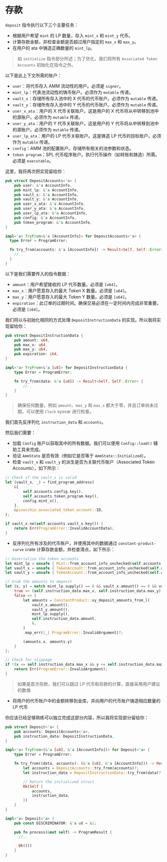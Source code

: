 # 存款

`deposit` 指令执行以下三个主要任务：
- 根据用户希望 `mint` 的 LP 数量，存入 `mint_x` 和 `mint_y` 代币。
- 计算存款金额，并检查金额是否超过用户指定的 `max_x` 和 `max_y`。
- 在用户的 ata 中铸造正确数量的 `mint_lp`。

> 如 `initialize` 指令部分所述；为了优化，我们将所有 `Associated Token Accounts` 初始化在指令之外。

<ArticleSection name="所需账户" id="required-accounts" level="h2" />

以下是此上下文所需的账户：
- `user`：将代币存入 AMM 流动性的用户。必须是 `signer`。
- `mint_lp`：代表池流动性的铸币账户。必须作为 `mutable` 传递。
- `vault_x`：存储所有存入池中的 X 代币的代币账户。必须作为 `mutable` 传递。
- `vault_y`：存储所有存入池中的 Y 代币的代币账户。必须作为 `mutable` 传递。
- `user_x_ata`：用户的 X 代币关联账户。这是用户的 X 代币将从中转移到池中的源账户。必须作为 `mutable` 传递。
- `user_y_ata`：用户的 Y 代币关联账户。这是用户的 Y 代币将从中转移到池中的源账户。必须作为 `mutable` 传递。
- `user_lp_ata`：用户的 LP 代币关联账户。这是铸造 LP 代币的目标账户。必须作为 `mutable` 传递。
- `config`：AMM 池的配置账户。存储所有相关的池参数和状态。
- `token program`：SPL 代币程序账户。执行代币操作（如转账和铸造）所需。必须是 `executable`。

这里，我将再次把实现留给你：

```rust
pub struct DepositAccounts<'a> {
    pub user: &'a AccountInfo,
    pub mint_lp: &'a AccountInfo,
    pub vault_x: &'a AccountInfo,
    pub vault_y: &'a AccountInfo,
    pub user_x_ata: &'a AccountInfo,
    pub user_y_ata: &'a AccountInfo,
    pub user_lp_ata: &'a AccountInfo,
    pub config: &'a AccountInfo,
    pub token_program: &'a AccountInfo,
}

impl<'a> TryFrom<&'a [AccountInfo]> for DepositAccounts<'a> {
  type Error = ProgramError;

  fn try_from(accounts: &'a [AccountInfo]) -> Result<Self, Self::Error> {
    //..
  }
}
```

<ArticleSection name="Instruction Data" id="instruction-data" level="h2" />

以下是我们需要传入的指令数据：
- `amount`：用户希望接收的 LP 代币数量。必须是 `[u64]`。
- `max_x`：用户愿意存入的最大 Token X 数量。必须是 `[u64]`。
- `max_y`：用户愿意存入的最大 Token Y 数量。必须是 `[u64]`。
- `expiration`：此订单的过期时间。确保交易必须在一定时间内完成非常重要。必须是 `[i64]`。

我们将以与初始化相同的方式处理 `DepositInstructionData` 的实现。所以我将实现留给你：

```rust
pub struct DepositInstructionData {
    pub amount: u64,
    pub max_x: u64,
    pub max_y: u64,
    pub expiration: i64,
}

impl<'a> TryFrom<&'a [u8]> for DepositInstructionData {
    type Error = ProgramError;

    fn try_from(data: &'a [u8]) -> Result<Self, Self::Error> {
        //..
    }
}
```

> 确保任何数量，例如 `amount`、`max_y` 和 `max_x` 都大于零，并且订单尚未过期，可以使用 `Clock` sysvar 进行检查。

<ArticleSection name="Instruction Logic" id="instruction-logic" level="h2" />

我们首先反序列化 `instruction_data` 和 `accounts`。

然后我们需要：
- 加载 `Config` 账户以获取其中的所有数据。我们可以使用 `Config::load()` 辅助工具来完成。
- 验证 `AmmState` 是否有效（例如它是否等于 `AmmState::Initialized`）。
- 检查 `vault_x` 和 `vault_y` 的派生是否为关联代币账户（Associated Token Accounts），如下所示：

```rust
// Check if the vault_x is valid
let (vault_x, _) = find_program_address(
    &[
        self.accounts.config.key(),
        self.accounts.token_program.key(),
        config.mint_x(),
    ],
    &pinocchio_associated_token_account::ID,
);

if vault_x.ne(self.accounts.vault_x.key()) {
    return Err(ProgramError::InvalidAccountData);
}
```

- 反序列化所有涉及的代币账户，并使用其中的数据通过 `constant-product-curve` crate 计算存款金额，并检查滑点，如下所示：

```rust
// Deserialize the token accounts
let mint_lp = unsafe { Mint::from_account_info_unchecked(self.accounts.mint_lp)? };
let vault_x = unsafe { TokenAccount::from_account_info_unchecked(self.accounts.vault_x)? };
let vault_y = unsafe { TokenAccount::from_account_info_unchecked(self.accounts.vault_y)? };

// Grab the amounts to deposit
let (x, y) = match mint_lp.supply() == 0 && vault_x.amount() == 0 && vault_y.amount() == 0 {
    true => (self.instruction_data.max_x, self.instruction_data.max_y),
    false => {
        let amounts = ConstantProduct::xy_deposit_amounts_from_l(
            vault_x.amount(),
            vault_y.amount(),
            mint_lp.supply(),
            self.instruction_data.amount,
            6,
        )
        .map_err(|_| ProgramError::InvalidArgument)?;

        (amounts.x, amounts.y)
    }
};

// Check for slippage
if !(x <= self.instruction_data.max_x && y <= self.instruction_data.max_y) {
    return Err(ProgramError::InvalidArgument);
}
```

> 如果是首次存款，我们可以跳过 LP 代币和存款的计算，直接采用用户建议的数值

- 将用户的代币账户中的金额转移到金库，并向用户的代币账户铸造相应数量的 LP 代币

你应该已经足够熟练可以独立完成这部分内容，所以我将实现部分留给你：

```rust
pub struct Deposit<'a> {
    pub accounts: DepositAccounts<'a>,
    pub instruction_data: DepositInstructionData,
}

impl<'a> TryFrom<(&'a [u8], &'a [AccountInfo])> for Deposit<'a> {
    type Error = ProgramError;

    fn try_from((data, accounts): (&'a [u8], &'a [AccountInfo])) -> Result<Self, Self::Error> {
        let accounts = DepositAccounts::try_from(accounts)?;
        let instruction_data = DepositInstructionData::try_from(data)?;

        // Return the initialized struct
        Ok(Self {
            accounts,
            instruction_data,
        })
    }
}

impl<'a> Deposit<'a> {
    pub const DISCRIMINATOR: &'a u8 = &1;

    pub fn process(&mut self) -> ProgramResult {
      //..

      Ok(())
    }
}
```
